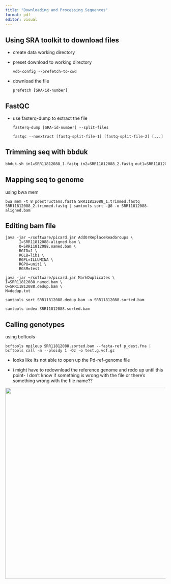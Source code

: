 ```yaml
---
title: "Downloading and Processing Sequences"
format: pdf
editor: visual
---
```


## Using SRA toolkit to download files

-   create data working directory

-   preset download to working directory

    `vdb-config --prefetch-to-cwd`

-   download the file

    `prefetch [SRA-id-number]`

## FastQC

-   use fasterq-dump to extract the file

    `fasterq-dump [SRA-id-number] --split-files`

    `fastqc --noextract [fastq-split-file-1] [fastq-split-file-2] [...]`

## Trimming seq with bbduk

``` bash
bbduk.sh in1=SRR11812088_1.fastq in2=SRR11812088_2.fastq out1=SRR11812088_1.trimmed.fastq out2=SRR11812088_2.trimmed.fastq t=10 qtrim=rl maq=10 ftl=10 ftr=-139 trimq=15 tpe tbo
```

## Mapping seq to genome

using bwa mem

```         
bwa mem -t 8 pdestructans.fasta SRR11812088_1.trimmed.fastq SRR11812088_2.trimmed.fastq | samtools sort -@8 -o SRR11812088-aligned.bam
```

## Editing bam file

```         
java -jar ~/software/picard.jar AddOrReplaceReadGroups \
      I=SRR11812088-aligned.bam \
      O=SRR11812088.named.bam \
      RGID=1 \
      RGLB=lib1 \
      RGPL=ILLUMINA \
      RGPU=unit1 \
      RGSM=test
```

```         
java -jar ~/software/picard.jar MarkDuplicates \
I=SRR11812088.named.bam \
O=SRR11812088.dedup.bam \
M=dedup.txt
```

```         
samtools sort SRR11812088.dedup.bam -o SRR11812088.sorted.bam

samtools index SRR11812088.sorted.bam
```

## Calling genotypes

using bcftools

```         
bcftools mpileup SRR11812088.sorted.bam --fasta-ref p_dest.fna | bcftools call -m --ploidy 1 -Oz -o test.g.vcf.gz
```

-   looks like its not able to open up the Pd-ref-genome file

-   i might have to redownload the reference genome and redo up until this point- I don't know if something is wrong with the file or there's something wrong with the file name??

![](../images/mpileup-error.png){style="color: black" width="600"}
